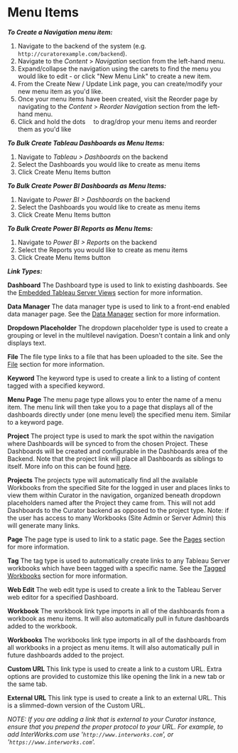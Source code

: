 # Menu Items

***To Create a Navigation menu item:***

1. Navigate to the backend of the system (e.g. `http://curatorexample.com/backend`).
2. Navigate to the *Content* > *Navigation* section from the left-hand menu.
3. Expand/collapse the navigation using the carets to find the menu you would like to edit - or click "New Menu Link" to
 create a new item.
4. From the Create New / Update Link page, you can create/modify your new menu item as you'd like.
5. Once your menu items have been created, visit the Reorder page by navigating to the *Content* > *Reorder Navigation*
section from the left-hand menu.
6. Click and hold the dots ⠀ to drag/drop your menu items and reorder them as you'd like

***To Bulk Create Tableau Dashboards as Menu Items:***

1. Navigate to *Tableau > Dashboards* on the backend
2. Select the Dashboards you would like to create as menu items
3. Click Create Menu Items button

***To Bulk Create Power BI Dashboards as Menu Items:***

1. Navigate to *Power BI > Dashboards* on the backend
2. Select the Dashboards you would like to create as menu items
3. Click Create Menu Items button

***To Bulk Create Power BI Reports as Menu Items:***

1. Navigate to *Power BI > Reports* on the backend
2. Select the Reports you would like to create as menu items
3. Click Create Menu Items button

***Link Types:***

**Dashboard**
The Dashboard type is used to link to existing dashboards.  See the [Embedded Tableau Server Views](https://curator.interworks.com/page/kb/documentationtableau-dashboards/embedded-tableau-server-views/1044)
section for more information.

**Data Manager**
The data manager type is used to link to a front-end enabled data manager page. See the [Data Manager](https://curator.interworks.com/page/kb/embedding-using-analyticsdata-manager/data-manager-basics/1253)
section for more information.

**Dropdown Placeholder**
The dropdown placeholder type is used to create a grouping or level in the multilevel navigation. Doesn't contain a link
and only displays text.

**File**
The file type links to a file that has been uploaded to the site. See the [File](https://curator.interworks.com/page/kb/site-content-designfiles/files/1077)
section for more information.

**Keyword**
The keyword type is used to create a link to a listing of content tagged with a specified keyword.

**Menu Page**
The menu page type allows you to enter the name of a menu item. The menu link will then take you to a page that displays
all of the dashboards directly under (one menu level) the specified menu item. Similar to a keyword page.

**Project**
The project type is used to mark the spot within the navigation where Dashboards will be synced to from the chosen Project.
These Dashboards will be created and configurable in the Dashboards area of the Backend. Note that the project link will
place all Dashboards as siblings to itself. More info on this can be found [here](https://interworks.com/blog/morr/2017/11/22/automatically-sync-your-dashboards-portals-tableau/).

**Projects**
The projects type will automatically find all the available Workbooks from the specified Site for the logged in user and
places links to view them within Curator in the navigation, organized beneath dropdown placeholders named after the Project
they came from. This will not add Dashboards to the Curator backend as opposed to the project type. Note: if the user has
access to many Workbooks (Site Admin or Server Admin) this will generate many links.

**Page**
The page type is used to link to a static page.  See the [Pages](https://curator.interworks.com/page/kb/site-content-designpages/pages-overview/1078)
section for more information.

**Tag**
The tag type is used to automatically create links to any Tableau Server workbooks which have been tagged with a specific
name. See the [Tagged Workbooks](https://curator.interworks.com/page/kb/site-content-designmenus/tagged-workbooks/1046)
section for more information.

**Web Edit**
The web edit type is used to create a link to the Tableau Server web editor for a specified Dashboard.

**Workbook**
The workbook link type imports in all of the dashboards from a workbook as menu items. It will also automatically pull in
future dashboards added to the workbook.

**Workbooks**
The workbooks link type imports in all of the dashboards from all workbooks in a project as menu items. It will also automatically
pull in future dashboards added to the project.

**Custom URL**
This link type is used to create a link to a custom URL. Extra options are provided to customize this like opening the link
in a new tab or the same tab.

**External URL**
This link type is used to create a link to an external URL. This is a slimmed-down version of the Custom URL.

*NOTE: If you are adding a link that is external to your Curator instance, ensure that you prepend the proper protocol to
your URL. For example, to add InterWorks.com use '`http://www.interworks.com`', or '`https://www.interworks.com`'.*
